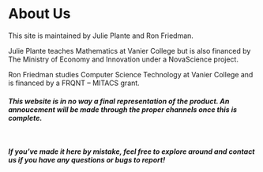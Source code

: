 # About Us

This site is maintained by Julie Plante and Ron Friedman. 

Julie Plante teaches Mathematics at Vanier College but is also financed by The Ministry of Economy and Innovation under a NovaScience project. 

Ron Friedman studies Computer Science Technology at Vanier College and is financed by a FRQNT – MITACS grant. 

<h5>This website is in no way a final representation of the product. An annoucement will be made through the proper channels once this is complete.
<br></br>
<br></br>
<b>If you've made it here by mistake, feel free to explore around and contact us if you have any questions or bugs to report!</b></h5>
